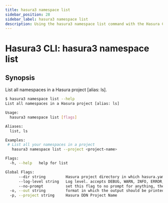 ```yaml
---
title: hasura3 namespace list
sidebar_position: 28
sidebar_label: hasura3 namespace list
description: Using the hasura3 namespace list command with the Hasura CLI
---
```


# Hasura3 CLI: hasura3 namespace list 

## Synopsis
List all namespaces in a Hasura project [alias: ls].

```bash
$ hasura3 namespace list --help
List all namespaces in a Hasura project [alias: ls]

Usage:
  hasura3 namespace list [flags]

Aliases:
  list, ls

Examples:
 # List all your namespaces in a project
   hasura3 namespace list --project <project-name>

Flags:
  -h, --help   help for list

Global Flags:
      --dir string         Hasura project directory in which hasura.yaml is present (default ".")
      --log-level string   Log level. accepts DEBUG, WARN, INFO, ERROR, FATAL (default "INFO")
      --no-prompt          set this flag to no prompt for anything, the command fails if any input is missing
  -o, --out string         format in which the output should be printed, accepts table, json and yaml (default "table")
  -p, --project string     Hasura DDN Project Name
```

